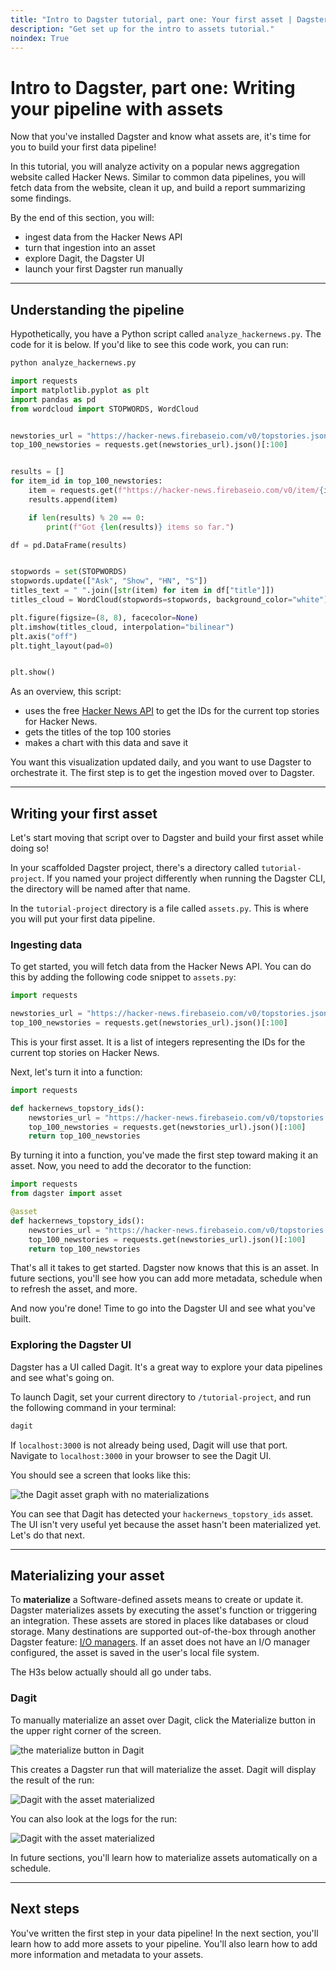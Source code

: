 ```yaml
---
title: "Intro to Dagster tutorial, part one: Your first asset | Dagster Docs"
description: "Get set up for the intro to assets tutorial."
noindex: True
---
```


# Intro to Dagster, part one: Writing your pipeline with assets

Now that you've installed Dagster and know what assets are, it's time for you to build your first data pipeline!

In this tutorial, you will analyze activity on a popular news aggregation website called Hacker News. Similar to common data pipelines, you will fetch data from the website, clean it up, and build a report summarizing some findings.

By the end of this section, you will:

- ingest data from the Hacker News API
- turn that ingestion into an asset
- explore Dagit, the Dagster UI
- launch your first Dagster run manually

---

## Understanding the pipeline

Hypothetically, you have a Python script called `analyze_hackernews.py`. The code for it is below. If you'd like to see this code work, you can run:

```bash
python analyze_hackernews.py
```

```python file=/intro_tutorial/basics/hackernews/analyze_hackernews.py
import requests
import matplotlib.pyplot as plt
import pandas as pd
from wordcloud import STOPWORDS, WordCloud


newstories_url = "https://hacker-news.firebaseio.com/v0/topstories.json"
top_100_newstories = requests.get(newstories_url).json()[:100]


results = []
for item_id in top_100_newstories:
    item = requests.get(f"https://hacker-news.firebaseio.com/v0/item/{item_id}.json").json()
    results.append(item)

    if len(results) % 20 == 0:
        print(f"Got {len(results)} items so far.")

df = pd.DataFrame(results)


stopwords = set(STOPWORDS)
stopwords.update(["Ask", "Show", "HN", "S"])
titles_text = " ".join([str(item) for item in df["title"]])
titles_cloud = WordCloud(stopwords=stopwords, background_color="white").generate(titles_text)

plt.figure(figsize=(8, 8), facecolor=None)
plt.imshow(titles_cloud, interpolation="bilinear")
plt.axis("off")
plt.tight_layout(pad=0)


plt.show()
```

As an overview, this script:

- uses the free [Hacker News API](https://github.com/HackerNews/API) to get the IDs for the current top stories for Hacker News.
- gets the titles of the top 100 stories
- makes a chart with this data and save it

You want this visualization updated daily, and you want to use Dagster to orchestrate it. The first step is to get the ingestion moved over to Dagster.

---

## Writing your first asset

Let's start moving that script over to Dagster and build your first asset while doing so!

In your scaffolded Dagster project, there's a directory called `tutorial-project`. If you named your project differently when running the Dagster CLI, the directory will be named after that name.

In the `tutorial-project` directory is a file called `assets.py`. This is where you will put your first data pipeline.

### Ingesting data

To get started, you will fetch data from the Hacker News API. You can do this by adding the following code snippet to `assets.py`:

```python
import requests

newstories_url = "https://hacker-news.firebaseio.com/v0/topstories.json"
top_100_newstories = requests.get(newstories_url).json()[:100]
```

This is your first asset. It is a list of integers representing the IDs for the current top stories on Hacker News.

Next, let's turn it into a function:

```python
import requests

def hackernews_topstory_ids():
    newstories_url = "https://hacker-news.firebaseio.com/v0/topstories.json"
    top_100_newstories = requests.get(newstories_url).json()[:100]
    return top_100_newstories
```

By turning it into a function, you've made the first step toward making it an asset. Now, you need to add the <PyObject object="asset" decorator /> decorator to the function:

```python
import requests
from dagster import asset

@asset
def hackernews_topstory_ids():
    newstories_url = "https://hacker-news.firebaseio.com/v0/topstories.json"
    top_100_newstories = requests.get(newstories_url).json()[:100]
    return top_100_newstories
```

That's all it takes to get started. Dagster now knows that this is an asset. In future sections, you'll see how you can add more metadata, schedule when to refresh the asset, and more.

And now you're done! Time to go into the Dagster UI and see what you've built.

### Exploring the Dagster UI

Dagster has a UI called Dagit. It's a great way to explore your data pipelines and see what's going on.

To launch Dagit, set your current directory to `/tutorial-project`, and run the following command in your terminal:

```bash
dagit
```

If `localhost:3000` is not already being used, Dagit will use that port. Navigate to `localhost:3000` in your browser to see the Dagit UI.

You should see a screen that looks like this:

<Image
alt="the Dagit asset graph with no materializations"
src="/images/tutorial/dagit-default.png"
width={1392}
height={1167}
/>

You can see that Dagit has detected your `hackernews_topstory_ids` asset. The UI isn't very useful yet because the asset hasn't been materialized yet. Let's do that next.

---

## Materializing your asset

To **materialize** a Software-defined assets means to create or update it. Dagster materializes assets by executing the asset's function or triggering an integration. These assets are stored in places like databases or cloud storage. Many destinations are supported out-of-the-box through another Dagster feature: [I/O managers](/concepts/io-management/io-managers). If an asset does not have an I/O manager configured, the asset is saved in the user's local file system.

The H3s below actually should all go under tabs.

### Dagit

To manually materialize an asset over Dagit, click the Materialize button in the upper right corner of the screen.

<Image
alt="the materialize button in Dagit"
src="/images/tutorial/materialize-button.png"
width={308}
height={260}
/>

This creates a Dagster run that will materialize the asset. Dagit will display the result of the run:

<Image
alt="Dagit with the asset materialized"
src="/images/tutorial/dagit-materialized.png"
width={1392}
height={1167}
/>

You can also look at the logs for the run:

<Image
alt="Dagit with the asset materialized"
src="/images/tutorial/single-asset-run.png"
width={1392}
height={1167}
/>

In future sections, you'll learn how to materialize assets automatically on a schedule.

---

## Next steps

You've written the first step in your data pipeline! In the next section, you'll learn how to add more assets to your pipeline. You'll also learn how to add more information and metadata to your assets.
